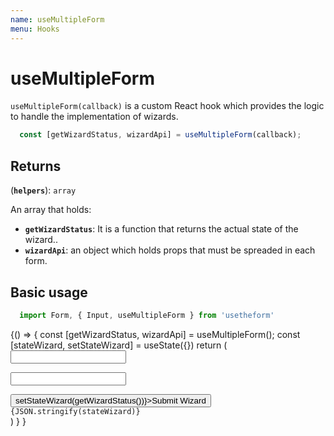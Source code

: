 ---
name: useMultipleForm
menu: Hooks
---

# useMultipleForm
`useMultipleForm(callback)` is a custom React hook which provides the logic to handle the implementation of wizards.

```javascript
  const [getWizardStatus, wizardApi] = useMultipleForm(callback);
```

## Returns

(**`helpers`**): `array`

An array that holds:

  - **`getWizardStatus`**: It is a function that returns the actual state of the wizard..
  - **`wizardApi`**: an object which holds props that must be spreaded in each form.

## Basic usage

```javascript
  import Form, { Input, useMultipleForm } from 'usetheform'
```

<Playground>
{() => {
    const [getWizardStatus, wizardApi] = useMultipleForm();
    const [stateWizard, setStateWizard] = useState({})
    return (
      <div>
        <Form {...wizardApi} name="form1" initialState={{ name: "foo" }}>
          <Input type="text" name="name" />
        </Form>
        <Form {...wizardApi} name="form2" initialState={{ lastname: "mouse" }}>
          <Input type="text" name="lastname" />
        </Form>
        <button onClick={() => setStateWizard(getWizardStatus())}>Submit Wizard</button>
        <div>
          <code>{JSON.stringify(stateWizard)}</code>
        </div>
      </div>
    )
  }
}
</Playground>